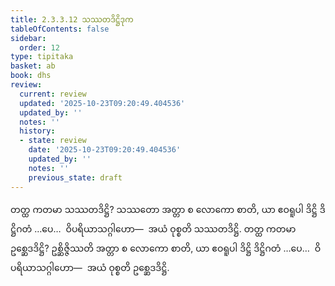```yaml
---
title: 2.3.3.12 သဿတဒိဋ္ဌိဒုက
tableOfContents: false
sidebar:
  order: 12
type: tipitaka
basket: ab
book: dhs
review:
  current: review
  updated: '2025-10-23T09:20:49.404536'
  updated_by: ''
  notes: ''
  history:
  - state: review
    date: '2025-10-23T09:20:49.404536'
    updated_by: ''
    notes: ''
    previous_state: draft
---
```



<ReviewStatus review={frontmatter.review} showDetails={true} />

<HypothesisAnnotation frontmatter={frontmatter} />

<DynamicBreadcrumb />

<Division number="1322" book="dhs" e="ch" v="29" p="257">

<Paragraph number="2027" book="dhs">
တတ္ထ ကတမာ သဿတဒိဋ္ဌိ? သဿတော အတ္တာ စ လောကော စာတိ, ယာ ဧဝရူပါ ဒိဋ္ဌိ ဒိဋ္ဌိဂတံ …ပေ…  ဝိပရိယာသဂ္ဂါဟော—  အယံ ဝုစ္စတိ သဿတဒိဋ္ဌိ.
</Paragraph>

</Division>
<Division number="1323" book="dhs" e="ch" v="29" p="257">

<Paragraph number="2028" book="dhs">
တတ္ထ ကတမာ ဥစ္ဆေဒဒိဋ္ဌိ? ဥစ္ဆိဇ္ဇိဿတိ အတ္တာ စ လောကော စာတိ, ယာ ဧဝရူပါ ဒိဋ္ဌိ ဒိဋ္ဌိဂတံ …ပေ…  ဝိပရိယာသဂ္ဂါဟော—  အယံ ဝုစ္စတိ ဥစ္ဆေဒဒိဋ္ဌိ.
</Paragraph>
</Division>